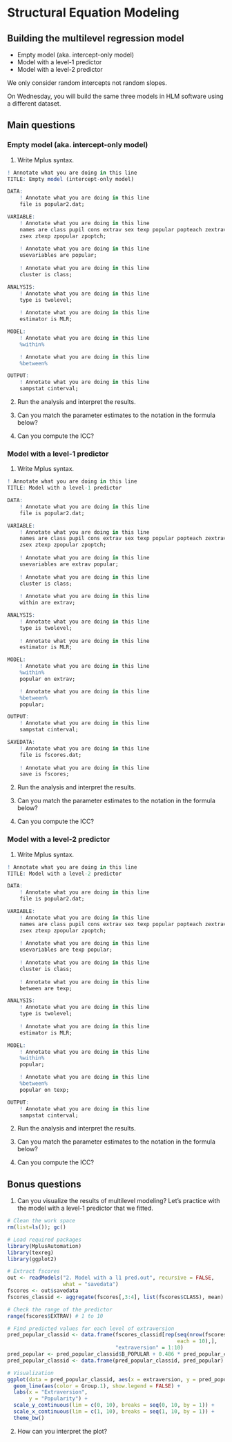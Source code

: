 # Structural Equation Modeling

## Building the multilevel regression model

- Empty model (aka. intercept-only model)
- Model with a level-1 predictor
- Model with a level-2 predictor

We only consider random intercepts not random slopes.

On Wednesday, you will build the same three models in HLM software using a different dataset.

## Main questions

### Empty model (aka. intercept-only model)

1. Write Mplus syntax.

```r
! Annotate what you are doing in this line
TITLE: Empty model (intercept-only model)

DATA:
	! Annotate what you are doing in this line
	file is popular2.dat;

VARIABLE:
	! Annotate what you are doing in this line
	names are class pupil cons extrav sex texp popular popteach zextrav
	zsex ztexp zpopular zpoptch;
	
	! Annotate what you are doing in this line
	usevariables are popular;
	
	! Annotate what you are doing in this line
	cluster is class;

ANALYSIS:
	! Annotate what you are doing in this line
	type is twolevel;
	
	! Annotate what you are doing in this line
	estimator is MLR;

MODEL:
	! Annotate what you are doing in this line
	%within%

	! Annotate what you are doing in this line
	%between%

OUTPUT:
	! Annotate what you are doing in this line
	sampstat cinterval;
```

2. Run the analysis and interpret the results.

3. Can you match the parameter estimates to the notation in the formula below?

4. Can you compute the ICC?

### Model with a level-1 predictor

1. Write Mplus syntax.

```r
! Annotate what you are doing in this line
TITLE: Model with a level-1 predictor

DATA:
	! Annotate what you are doing in this line
	file is popular2.dat;

VARIABLE:
	! Annotate what you are doing in this line
	names are class pupil cons extrav sex texp popular popteach zextrav
	zsex ztexp zpopular zpoptch;
	
	! Annotate what you are doing in this line
	usevariables are extrav popular;
	
	! Annotate what you are doing in this line
	cluster is class;
	
	! Annotate what you are doing in this line
	within are extrav;

ANALYSIS:
	! Annotate what you are doing in this line
	type is twolevel;
	
	! Annotate what you are doing in this line
	estimator is MLR;

MODEL:
	! Annotate what you are doing in this line
	%within%
	popular on extrav;

	! Annotate what you are doing in this line
	%between%
	popular;

OUTPUT:
	! Annotate what you are doing in this line
	sampstat cinterval;

SAVEDATA:
	! Annotate what you are doing in this line
	file is fscores.dat;
	
	! Annotate what you are doing in this line
	save is fscores;
```

2. Run the analysis and interpret the results.

3. Can you match the parameter estimates to the notation in the formula below?

4. Can you compute the ICC?

### Model with a level-2 predictor

1. Write Mplus syntax.

```r
! Annotate what you are doing in this line
TITLE: Model with a level-2 predictor

DATA:
	! Annotate what you are doing in this line
	file is popular2.dat;

VARIABLE:
	! Annotate what you are doing in this line
	names are class pupil cons extrav sex texp popular popteach zextrav
	zsex ztexp zpopular zpoptch;
	
	! Annotate what you are doing in this line
	usevariables are texp popular;
	
	! Annotate what you are doing in this line
	cluster is class;
	
	! Annotate what you are doing in this line
	between are texp;

ANALYSIS:
	! Annotate what you are doing in this line
	type is twolevel;
	
	! Annotate what you are doing in this line
	estimator is MLR;

MODEL:
	! Annotate what you are doing in this line
	%within%
	popular;

	! Annotate what you are doing in this line
	%between%
	popular on texp;

OUTPUT:
	! Annotate what you are doing in this line
	sampstat cinterval;
```

2. Run the analysis and interpret the results.

3. Can you match the parameter estimates to the notation in the formula below?

4. Can you compute the ICC?

## Bonus questions

1. Can you visualize the results of multilevel modeling? Let's practice with the model with a level-1 predictor that we fitted.

```r
# Clean the work space
rm(list=ls()); gc()

# Load required packages
library(MplusAutomation)
library(texreg)
library(ggplot2)

# Extract fscores
out <- readModels("2. Model with a l1 pred.out", recursive = FALSE, 
                  what = "savedata")
fscores <- out$savedata
fscores_classid <- aggregate(fscores[,3:4], list(fscores$CLASS), mean)

# Check the range of the predictor
range(fscores$EXTRAV) # 1 to 10

# Find predicted values for each level of extraversion
pred_popular_classid <- data.frame(fscores_classid[rep(seq(nrow(fscores_classid)),
                                                       each = 10),],
                                   "extraversion" = 1:10)
pred_popular <- pred_popular_classid$B_POPULAR + 0.486 * pred_popular_classid$extraversion
pred_popular_classid <- data.frame(pred_popular_classid, pred_popular)

# Visualization
ggplot(data = pred_popular_classid, aes(x = extraversion, y = pred_popular, group = Group.1)) +
  geom_line(aes(color = Group.1), show.legend = FALSE) +
  labs(x = "Extraversion",
       y = "Popularity") +
  scale_y_continuous(lim = c(0, 10), breaks = seq(0, 10, by = 1)) +
  scale_x_continuous(lim = c(1, 10), breaks = seq(1, 10, by = 1)) +
  theme_bw()
```

2. How can you interpret the plot?

